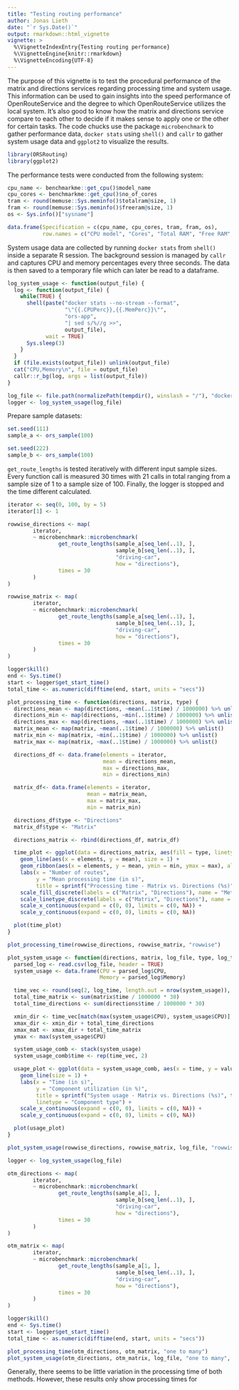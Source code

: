 ```yaml
---
title: "Testing routing performance"
author: Jonas Lieth
date: "`r Sys.Date()`"
output: rmarkdown::html_vignette
vignette: >
  %\VignetteIndexEntry{Testing routing performance}
  %\VignetteEngine{knitr::rmarkdown}
  %\VignetteEncoding{UTF-8}
---
```


The purpose of this vignette is to test the procedural performance of the matrix and directions services regarding processing time and system usage. This information can be used to gain insights into the speed performance of OpenRouteService and the degree to which OpenRouteService utilizes the local system. It's also good to know how the matrix and directions service compare to each other to decide if it makes sense to apply one or the other for certain tasks.
The code chucks use the package `microbenchmark` to gather performance data, `docker stats` using `shell()` and `callr` to gather system usage data and `ggplot2` to visualize the results.

```r
library(ORSRouting)
library(ggplot2)
```

The performance tests were conducted from the following system:

```r
cpu_name <- benchmarkme::get_cpu()$model_name
cpu_cores <- benchmarkme::get_cpu()$no_of_cores
tram <- round(memuse::Sys.meminfo()$totalram@size, 1)
fram <- round(memuse::Sys.meminfo()$freeram@size, 1)
os <- Sys.info()["sysname"]

data.frame(Specification = c(cpu_name, cpu_cores, tram, fram, os),
           row.names = c("CPU model", "Cores", "Total RAM", "Free RAM", "OS"))
```

System usage data are collected by running `docker stats` from `shell()` inside a separate R session. The background session is managed by `callr` and captures CPU and memory percentages every three seconds. The data is then saved to a temporary file which can later be read to a dataframe.

```r
log_system_usage <- function(output_file) {
  log <- function(output_file) {
    while(TRUE) {
      shell(paste("docker stats --no-stream --format",
                  "\"{{.CPUPerc}},{{.MemPerc}}\"",
                  "ors-app",
                  "| sed s/%//g >>",
                  output_file),
            wait = TRUE)
      Sys.sleep(3)
    }
  }
  if (file.exists(output_file)) unlink(output_file)
  cat("CPU,Memory\n", file = output_file)
  callr::r_bg(log, args = list(output_file))
}

log_file <- file.path(normalizePath(tempdir(), winslash = "/"), "docker_stats.txt")
logger <- log_system_usage(log_file)
```

Prepare sample datasets:

```r
set.seed(111)
sample_a <- ors_sample(100)

set.seed(222)
sample_b <- ors_sample(100)
```

`get_route_lengths` is tested iteratively with different input sample sizes. Every function call is measured 30 times with 21 calls in total ranging from a sample size of 1 to a sample size of 100. Finally, the logger is stopped and the time different calculated.

```r
iterator <- seq(0, 100, by = 5)
iterator[1] <- 1

rowwise_directions <- map(
        iterator,
        ~ microbenchmark::microbenchmark(
                get_route_lengths(sample_a[seq_len(..1), ],
                                  sample_b[seq_len(..1), ],
                                  "driving-car",
                                  how = "directions"),
                times = 30
        )
)

rowwise_matrix <- map(
        iterator,
        ~ microbenchmark::microbenchmark(
                get_route_lengths(sample_a[seq_len(..1), ],
                                  sample_b[seq_len(..1), ],
                                  "driving-car",
                                  how = "directions"),
                times = 30
        )
)

logger$kill()
end <- Sys.time()
start <- logger$get_start_time()
total_time <- as.numeric(difftime(end, start, units = "secs"))
```

```r
plot_processing_time <- function(directions, matrix, type) {
  directions_mean <- map(directions, ~mean(..1$time) / 1000000) %>% unlist()
  directions_min <- map(directions, ~min(..1$time) / 1000000) %>% unlist()
  directions_max <- map(directions, ~max(..1$time) / 1000000) %>% unlist()
  matrix_mean <- map(matrix, ~mean(..1$time) / 1000000) %>% unlist()
  matrix_min <- map(matrix, ~min(..1$time) / 1000000) %>% unlist()
  matrix_max <- map(matrix, ~max(..1$time) / 1000000) %>% unlist()

  directions_df <- data.frame(elements = iterator,
                              mean = directions_mean,
                              max = directions_max,
                              min = directions_min)

  matrix_df<- data.frame(elements = iterator,
                         mean = matrix_mean,
                         max = matrix_max,
                         min = matrix_min)

  directions_df$type <- "Directions"
  matrix_df$type <- "Matrix"

  directions_matrix <- rbind(directions_df, matrix_df)

  time_plot <- ggplot(data = directions_matrix, aes(fill = type, linetype = type)) +
    geom_line(aes(x = elements, y = mean), size = 1) +
    geom_ribbon(aes(x = elements, y = mean, ymin = min, ymax = max), alpha = 0.3) +
    labs(x = "Number of routes",
         y = "Mean processing time (in s)",
         title = sprintf("Processing time - Matrix vs. Directions (%s)", type)) +
    scale_fill_discrete(labels = c("Matrix", "Directions"), name = "Method") +
    scale_linetype_discrete(labels = c("Matrix", "Directions"), name = "Method") +
    scale_x_continuous(expand = c(0, 0), limits = c(0, NA)) +
    scale_y_continuous(expand = c(0, 0), limits = c(0, NA))

  plot(time_plot)
}

plot_processing_time(rowwise_directions, rowwise_matrix, "rowwise")
```

```r
plot_system_usage <- function(directions, matrix, log_file, type, log_time) {
  parsed_log <- read.csv(log_file, header = TRUE)
  system_usage <- data.frame(CPU = parsed_log$CPU,
                             Memory = parsed_log$Memory)

  time_vec <- round(seq(2, log_time, length.out = nrow(system_usage)), 0)
  total_time_matrix <- sum(matrix$time / 1000000 * 30)
  total_time_directions <- sum(directions$time / 1000000 * 30)

  xmin_dir <- time_vec[match(max(system_usage$CPU), system_usage$CPU)]
  xmax_dir <- xmin_dir + total_time_directions
  xmax_mat <- xmax_dir + total_time_matrix
  ymax <- max(system_usage$CPU)

  system_usage_comb <- stack(system_usage)
  system_usage_comb$time <- rep(time_vec, 2)

  usage_plot <- ggplot(data = system_usage_comb, aes(x = time, y = values, linetype = ind)) +
    geom_line(size = 1) +
    labs(x = "Time (in s)",
         y = "Component utilization (in %)",
         title = sprintf("System usage - Matrix vs. Directions (%s)", type),
         linetype = "Component type") +
    scale_x_continuous(expand = c(0, 0), limits = c(0, NA)) +
    scale_y_continuous(expand = c(0, 0), limits = c(0, NA))

  plot(usage_plot)
}

plot_system_usage(rowwise_directions, rowwise_matrix, log_file, "rowwise", total_time)
```

```r
logger <- log_system_usage(log_file)

otm_directions <- map(
        iterator,
        ~ microbenchmark::microbenchmark(
                get_route_lengths(sample_a[1, ],
                                  sample_b[seq_len(..1), ],
                                  "driving-car",
                                  how = "directions"),
                times = 30
        )
)

otm_matrix <- map(
        iterator,
        ~ microbenchmark::microbenchmark(
                get_route_lengths(sample_a[1, ],
                                  sample_b[seq_len(..1), ],
                                  "driving-car",
                                  how = "directions"),
                times = 30
        )
)

logger$kill()
end <- Sys.time()
start <- logger$get_start_time()
total_time <- as.numeric(difftime(end, start, units = "secs"))

plot_processing_time(otm_directions, otm_matrix, "one to many")
plot_system_usage(otm_directions, otm_matrix, log_file, "one to many", total_time)
```

Generally, there seems to be little variation in the processing time of both methods. However, these results only show processing times for